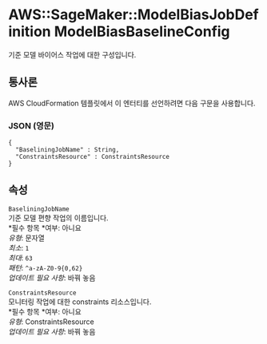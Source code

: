 # AWS::SageMaker::ModelBiasJobDefinition ModelBiasBaselineConfig

기준 모델 바이어스 작업에 대한 구성입니다.

## 통사론

AWS CloudFormation 템플릿에서 이 엔터티를 선언하려면 다음 구문을 사용합니다.

### JSON (영문)

```
{
  "BaseliningJobName" : String,
  "ConstraintsResource" : ConstraintsResource
}
```

## 속성

`BaseliningJobName`  
기준 모델 편향 작업의 이름입니다.  
*필수 항목 *여부: 아니요  
_유형_: 문자열  
_최소_: `1`  
_최대_: `63`  
_패턴_: `^a-zA-Z0-9{0,62}`  
_업데이트 필요 사항_: 바꿔 놓음

`ConstraintsResource`  
모니터링 작업에 대한 constraints 리소스입니다.  
*필수 항목 *여부: 아니요  
_유형_: ConstraintsResource  
_업데이트 필요 사항_: 바꿔 놓음
